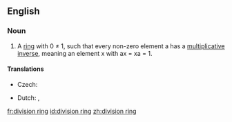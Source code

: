==English==
{{wikipedia}}

===Noun===
{{en-noun|sg=[[division]] [[ring]]}}

# {{algebra}} A [[ring]] with 0 ≠ 1, such that every non-zero element a has a [[multiplicative inverse]], meaning an element x with ax = xa = 1.

====Translations====
{{trans-top|algebraic concept}}
* Czech: {{t-|cs|těleso|n}}
{{trans-mid}}
* Dutch: {{t+|nl|lijf|n}}, {{t+|nl|lichaam|n}}
{{trans-bottom}}

[[fr:division ring]]
[[id:division ring]]
[[zh:division ring]]